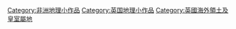 [[Category:非洲地理小作品|Category:非洲地理小作品]]
[[Category:英国地理小作品|Category:英国地理小作品]]
[[Category:英國海外領土及皇室屬地|Category:英國海外領土及皇室屬地]]